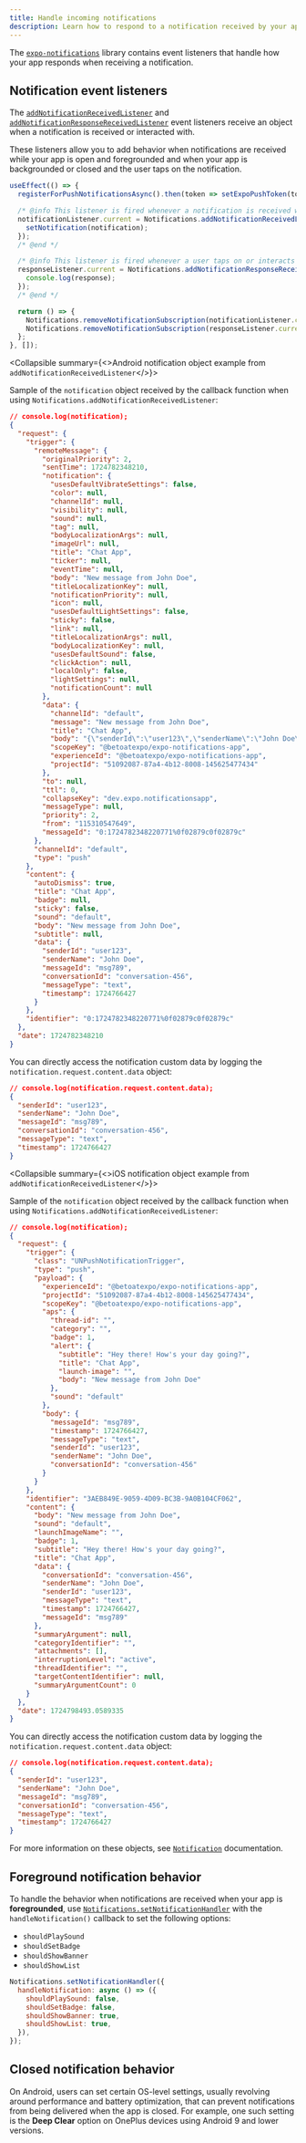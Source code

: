 ```yaml
---
title: Handle incoming notifications
description: Learn how to respond to a notification received by your app and take action based on the event.
---
```



The [`expo-notifications`](/versions/latest/sdk/notifications) library contains event listeners that handle how your app responds when receiving a notification.

## Notification event listeners

The [`addNotificationReceivedListener`](/versions/latest/sdk/notifications/#addnotificationreceivedlistenerlistener) and [`addNotificationResponseReceivedListener`](/versions/latest/sdk/notifications/#addnotificationresponsereceivedlistenerlistener) event listeners receive an object when a notification is received or interacted with.

These listeners allow you to add behavior when notifications are received while your app is open and foregrounded and when your app is backgrounded or closed and the user taps on the notification.

```js
useEffect(() => {
  registerForPushNotificationsAsync().then(token => setExpoPushToken(token));

  /* @info This listener is fired whenever a notification is received while the app is foregrounded. */
  notificationListener.current = Notifications.addNotificationReceivedListener(notification => {
    setNotification(notification);
  });
  /* @end */

  /* @info This listener is fired whenever a user taps on or interacts with a notification (works when an app is foregrounded, backgrounded, or killed). */
  responseListener.current = Notifications.addNotificationResponseReceivedListener(response => {
    console.log(response);
  });
  /* @end */

  return () => {
    Notifications.removeNotificationSubscription(notificationListener.current);
    Notifications.removeNotificationSubscription(responseListener.current);
  };
}, []);
```

<Collapsible summary={<>Android notification object example from <CODE>addNotificationReceivedListener</CODE></>}>

Sample of the `notification` object received by the callback function when using `Notifications.addNotificationReceivedListener`:

```json
// console.log(notification);
{
  "request": {
    "trigger": {
      "remoteMessage": {
        "originalPriority": 2,
        "sentTime": 1724782348210,
        "notification": {
          "usesDefaultVibrateSettings": false,
          "color": null,
          "channelId": null,
          "visibility": null,
          "sound": null,
          "tag": null,
          "bodyLocalizationArgs": null,
          "imageUrl": null,
          "title": "Chat App",
          "ticker": null,
          "eventTime": null,
          "body": "New message from John Doe",
          "titleLocalizationKey": null,
          "notificationPriority": null,
          "icon": null,
          "usesDefaultLightSettings": false,
          "sticky": false,
          "link": null,
          "titleLocalizationArgs": null,
          "bodyLocalizationKey": null,
          "usesDefaultSound": false,
          "clickAction": null,
          "localOnly": false,
          "lightSettings": null,
          "notificationCount": null
        },
        "data": {
          "channelId": "default",
          "message": "New message from John Doe",
          "title": "Chat App",
          "body": "{\"senderId\":\"user123\",\"senderName\":\"John Doe\",\"messageId\":\"msg789\",\"conversationId\":\"conversation-456\",\"messageType\":\"text\",\"timestamp\":1724766427}",
          "scopeKey": "@betoatexpo/expo-notifications-app",
          "experienceId": "@betoatexpo/expo-notifications-app",
          "projectId": "51092087-87a4-4b12-8008-145625477434"
        },
        "to": null,
        "ttl": 0,
        "collapseKey": "dev.expo.notificationsapp",
        "messageType": null,
        "priority": 2,
        "from": "115310547649",
        "messageId": "0:1724782348220771%0f02879c0f02879c"
      },
      "channelId": "default",
      "type": "push"
    },
    "content": {
      "autoDismiss": true,
      "title": "Chat App",
      "badge": null,
      "sticky": false,
      "sound": "default",
      "body": "New message from John Doe",
      "subtitle": null,
      "data": {
        "senderId": "user123",
        "senderName": "John Doe",
        "messageId": "msg789",
        "conversationId": "conversation-456",
        "messageType": "text",
        "timestamp": 1724766427
      }
    },
    "identifier": "0:1724782348220771%0f02879c0f02879c"
  },
  "date": 1724782348210
}
```

You can directly access the notification custom data by logging the `notification.request.content.data` object:

```json
// console.log(notification.request.content.data);
{
  "senderId": "user123",
  "senderName": "John Doe",
  "messageId": "msg789",
  "conversationId": "conversation-456",
  "messageType": "text",
  "timestamp": 1724766427
}
```

</Collapsible>

<Collapsible summary={<>iOS notification object example from <CODE>addNotificationReceivedListener</CODE></>}>

Sample of the `notification` object received by the callback function when using `Notifications.addNotificationReceivedListener`:

```json
// console.log(notification);
{
  "request": {
    "trigger": {
      "class": "UNPushNotificationTrigger",
      "type": "push",
      "payload": {
        "experienceId": "@betoatexpo/expo-notifications-app",
        "projectId": "51092087-87a4-4b12-8008-145625477434",
        "scopeKey": "@betoatexpo/expo-notifications-app",
        "aps": {
          "thread-id": "",
          "category": "",
          "badge": 1,
          "alert": {
            "subtitle": "Hey there! How's your day going?",
            "title": "Chat App",
            "launch-image": "",
            "body": "New message from John Doe"
          },
          "sound": "default"
        },
        "body": {
          "messageId": "msg789",
          "timestamp": 1724766427,
          "messageType": "text",
          "senderId": "user123",
          "senderName": "John Doe",
          "conversationId": "conversation-456"
        }
      }
    },
    "identifier": "3AEB849E-9059-4D09-BC3B-9A0B104CF062",
    "content": {
      "body": "New message from John Doe",
      "sound": "default",
      "launchImageName": "",
      "badge": 1,
      "subtitle": "Hey there! How's your day going?",
      "title": "Chat App",
      "data": {
        "conversationId": "conversation-456",
        "senderName": "John Doe",
        "senderId": "user123",
        "messageType": "text",
        "timestamp": 1724766427,
        "messageId": "msg789"
      },
      "summaryArgument": null,
      "categoryIdentifier": "",
      "attachments": [],
      "interruptionLevel": "active",
      "threadIdentifier": "",
      "targetContentIdentifier": null,
      "summaryArgumentCount": 0
    }
  },
  "date": 1724798493.0589335
}
```

You can directly access the notification custom data by logging the `notification.request.content.data` object:

```json
// console.log(notification.request.content.data);
{
  "senderId": "user123",
  "senderName": "John Doe",
  "messageId": "msg789",
  "conversationId": "conversation-456",
  "messageType": "text",
  "timestamp": 1724766427
}
```

</Collapsible>

For more information on these objects, see [`Notification`](/versions/latest/sdk/notifications/#notification) documentation.

## Foreground notification behavior

To handle the behavior when notifications are received when your app is **foregrounded**, use [`Notifications.setNotificationHandler`](/versions/latest/sdk/notifications/#handling-incoming-notifications-when-the-app-is) with the `handleNotification()` callback to set the following options:

- `shouldPlaySound`
- `shouldSetBadge`
- `shouldShowBanner`
- `shouldShowList`

```jsx
Notifications.setNotificationHandler({
  handleNotification: async () => ({
    shouldPlaySound: false,
    shouldSetBadge: false,
    shouldShowBanner: true,
    shouldShowList: true,
  }),
});
```

## Closed notification behavior

On Android, users can set certain OS-level settings, usually revolving around performance and battery optimization, that can prevent notifications from being delivered when the app is closed. For example, one such setting is the **Deep Clear** option on OnePlus devices using Android 9 and lower versions.
